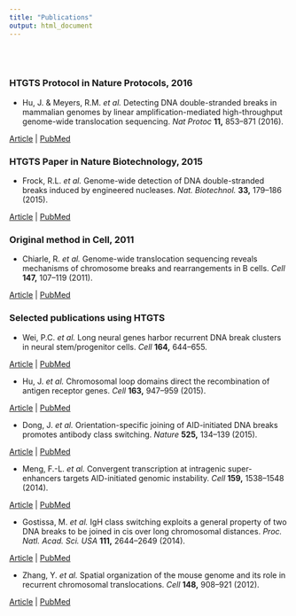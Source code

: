 ```yaml
---
title: "Publications"
output: html_document
---
```


<br>
<br>



### HTGTS Protocol in Nature Protocols, 2016

<div class="row">
<div class="col-md-8">
- Hu, J. & Meyers, R.M. *et al.* Detecting DNA double-stranded breaks in mammalian genomes by linear amplification-mediated high-throughput genome-wide translocation sequencing. *Nat Protoc* **11,** 853–871 (2016).
</div>
<div class="col-md-2" align="right">
[Article](http://dx.doi.org/10.1038/nprot.2016.043) |
[PubMed](http://www.ncbi.nlm.nih.gov/pubmed/27031497)
</div>
</div>


### HTGTS Paper in Nature Biotechnology, 2015

<div class="row">
<div class="col-md-8">
- Frock, R.L. *et al.* Genome-wide detection of DNA double-stranded breaks induced by engineered nucleases. *Nat. Biotechnol.* **33,** 179–186 (2015).
</div>
<div class="col-md-2" align="right">
[Article](http://dx.doi.org/10.1038/nbt.3101) |
[PubMed](http://www.ncbi.nlm.nih.gov/pubmed/25503383)
</div>
</div>

### Original method in Cell, 2011

<div class="row">
<div class="col-md-8">
- Chiarle, R. *et al.* Genome-wide translocation sequencing reveals mechanisms of chromosome breaks and rearrangements in B cells. *Cell* **147,** 107–119 (2011). 
</div>
<div class="col-md-2" align="right">
[Article](http://dx.doi.org/10.1016/j.cell.2011.07.049) |
[PubMed](http://www.ncbi.nlm.nih.gov/pubmed/21962511)
</div>
</div>

### Selected publications using HTGTS

<div class="row">
<div class="col-md-8">
- Wei, P.C. *et al.* Long neural genes harbor recurrent DNA break clusters in neural stem/progenitor cells. *Cell* **164,** 644–655. 
</div>
<div class="col-md-2" align="right">
[Article](http://dx.doi.org/10.1016/j.cell.2015.12.039) | 
[PubMed](http://www.ncbi.nlm.nih.gov/pubmed/26871630)
</div>
</div>

<div class="row">
<div class="col-md-8">
- Hu, J. *et al.* Chromosomal loop domains direct the recombination of antigen receptor genes. *Cell* **163,** 947–959 (2015).
</div>
<div class="col-md-2" align="right">
[Article](http://dx.doi.org/10.1016/j.cell.2015.10.016) | 
[PubMed](http://www.ncbi.nlm.nih.gov/pubmed/26593423)
</div>
</div>

<div class="row">
<div class="col-md-8">
- Dong, J. *et al.* Orientation-specific joining of AID-initiated DNA breaks promotes antibody class switching. *Nature* **525,** 134–139 (2015).
</div>
<div class="col-md-2" align="right">
[Article](http://dx.doi.org/10.1038/nature14970) |
[PubMed](http://www.ncbi.nlm.nih.gov/pubmed/26308889)
</div>
</div>

<div class="row">
<div class="col-md-8">
- Meng, F.-L. *et al.* Convergent transcription at intragenic super-enhancers targets AID-initiated genomic instability. *Cell* **159,** 1538–1548 (2014).
</div>
<div class="col-md-2" align="right">
[Article](http://dx.doi.org/10.1016/j.cell.2014.11.014) |
[PubMed](http://www.ncbi.nlm.nih.gov/pubmed/25483776)
</div>
</div>

<div class="row">
<div class="col-md-8">
- Gostissa, M. *et al.* IgH class switching exploits a general property
of two DNA breaks to be joined in cis over long chromosomal distances. *Proc. Natl. Acad. Sci. USA* **111,** 2644–2649 (2014).
</div>
<div class="col-md-2" align="right">
[Article](http://dx.doi.org/10.1073/pnas.1324176111) |
[PubMed](http://www.ncbi.nlm.nih.gov/pubmed/24550291)
</div>
</div>

<div class="row">
<div class="col-md-8">
- Zhang, Y. *et al.* Spatial organization of the mouse genome and its role in recurrent chromosomal translocations. *Cell* **148,** 908–921 (2012).
</div>
<div class="col-md-2" align="right">
[Article](http://dx.doi.org/10.1016/j.cell.2012.02.002) |  [PubMed](http://www.ncbi.nlm.nih.gov/pubmed/22341456)
</div>
</div>
